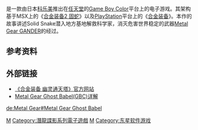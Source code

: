 {{NoteTA
|G1=Games
}}
{{Infobox VG
|title = 合金装备 幽灵通天塔
|japanese= メタルギア ゴーストバベル
|english =Metal Gear: Ghost Babel
|caption = 
|image = 
|developer = [[TOSE|TOSE]]
|publisher = [[科乐美|科乐美]]
|director = [[野尻真太|野尻真太]]
|designer = 野尻真太
|composer = 村岡一樹、[[日比野則彦|日比野則彦]]
|series = [[潛龍諜影系列|潛龍諜影系列]]
|engine = 
|released = 
{{vgrelease|JP|2000年4月27日|NA|2000年5月5日|EU|2000年5月5日}}
| genre = [[隐蔽类游戏|隐蔽类]]
|modes = [[单人游戏|单人]]、[[多人游戏|双人合作]]
|platforms = [[Game_Boy_Color|Game Boy Color]]
}}
{{Vgname|合金装备 幽灵通天塔|ja=メタルギア ゴーストバベル，Metal Gear: Ghost Babel|en=Metal Gear Solid|diff=yes}}是一款由日本[[科乐美|科乐美]]推出在[[任天堂|任天堂]]的[[Game_Boy_Color|Game Boy Color]]平台上的电子游戏。其架构基于MSX上的《[[合金装备2_固蛇|合金装备2 固蛇]]》以及[[PlayStation_(遊戲機)|PlayStation]]平台上的《[[潛龍諜影_(1998年遊戲)|合金装备]]》。本作的故事讲述Solid Snake潜入地方基地解救科学家，消灭危害世界稳定的武器[[Metal_Gear_GANDER|Metal Gear GANDER]]的经过。

== 参考资料 ==
{{reflist}}

== 外部链接 ==
*[http://www.konami.jp/gs/game/ghostbabel/ 《合金装备 幽灵通天塔》官方网站] {{Wayback|url=http://www.konami.jp/gs/game/ghostbabel/ |date=20180920043822 }}{{ja}}
*[http://club.tgfcer.com/thread-5801287-1-7.html Metal Gear Ghost Babel(GBC)详解]

{{Metal_Gear}}

{{DEFAULTSORT:Metal Gear Ghost Babel}}
[[Category:2000年电子游戏|M]]
[[Category:潛龍諜影系列電子遊戲|Category:潛龍諜影系列電子遊戲]]
[[Category:Game_Boy游戏|M]]
[[Category:东星软件游戏|Category:东星软件游戏]]


{{CVG-stub}}

[[de:Metal_Gear#Metal_Gear_Ghost_Babel|de:Metal Gear#Metal Gear Ghost Babel]]